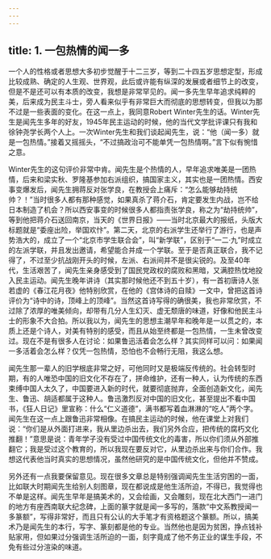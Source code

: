 ```yaml
---
---
---
```

title: 1. 一包热情的闻一多
---




一个人的性格或者思想大多初步觉醒于十二三岁，等到二十四五岁思想定型，形成比较成熟、确定的人生观、世界观，此后或许能有纵深的发展或者细节上的改变，但是不是还可以有本质的改变，我想是非常罕见的。闻一多先生早年追求纯粹的美，后来成为民主斗士，旁人看来似乎有非常巨大而彻底的思想转变，但我以为那不过是一些表面的变化。在这一点上，我同意Robert Winter先生的话。Winter先生是闻先生多年的好友，1945年民主运动的时候，他的当代文学批评课只有我和徐钟尧学长两个人上。一次Winter先生和我们谈起闻先生，说：“他（闻一多）就是一包热情。”接着又摇摇头，“不过搞政治可不能单凭一包热情啊。”言下似有惋惜之意。

Winter先生的这句评价非常中肯。闻先生是个热情的人，早年追求唯美是一团热情，后来和梁实秋、罗隆基参加右派组织，搞国家主义，其实也是一团热情。西安事变爆发后，闻先生拥蒋反对张学良，在教授会上痛斥：“怎么能够劫持统帅？！”当时很多人都有那种感觉，如果真杀了蒋介石，肯定要发生内战，岂不给日本制造了机会？所以西安事变的时候很多人都指责张学良，称之为“劫持统帅”，等到他把蒋介石送回南京，当天的《世界日报》——当时北京最大的报纸，头版大标题就是“委座出险，举国欢忭”。第二天，北京的右派学生还举行了游行，也是声势浩大的，成立了一个“北京市学生联合会”，叫“新学联”，区别于“一二·九”时成立的左派学联，并且发出邀请，希望能合并成一个学联。至于是否真正联合，我不记得了，不过至少抗战刚开头的时候，左派、右派间并不是很尖锐的。及至40年代，生活艰苦了，闻先生亲身感受到了国民党政权的腐败和黑暗，又满腔热忱地投入民主运动。闻先生晚年讲诗（其实那时候他还不到五十岁），有一首初唐诗人张若虚的《春江花月夜》他特别欣赏，在他的《宫体诗的自赎》一文中，曾把这首诗评价为“诗中的诗，顶峰上的顶峰”。当然这首诗写得的确很美，我也非常欣赏，不过除了浓厚的唯美倾向，却带有几分人生幻灭、虚无颓唐的味道，好像和他民主斗士的形象不大合拍。所以我以为，闻先生的思想主潮早年和晚年是一以贯之的，本质上还是个诗人，对美有特别的感受，而且从始至终都是一包热情，一生未曾改变过。现在不是有很多人在讨论：如果鲁迅活着会怎么样？其实同样可以问：如果闻一多活着会怎么样？仅凭一包热情，恐怕也不会畅行无阻，我这么想。

闻先生那一辈人的旧学根底非常之好，可他同时又是极端反传统的。社会转型时期，有的人唯恐中国的旧文化不存在了，拼命维护，还有一种人，认为传统的东西束缚中国人太久了，中国要进入新的时代，就要彻底抛弃，全面创造新文化，闻先生、鲁迅、胡适都属于这种人。鲁迅激烈反对中国的旧文化，甚至提出不看中国书，《狂人日记》里宣称：什么“仁义道德”，满书都写着血淋淋的“吃人”两个字。闻先生在这一点上跟鲁迅非常相像。在搞民主运动的时候，他在课堂上对我们说：“你们是从外面打进来，我从里边杀出去，我们另外合应，把传统的腐朽文化推翻！”意思是说：青年学子没有受过中国传统文化的毒害，所以你们须从外部推翻它；我是受过这个教育的，所以我现在要反对它，从里边杀出来与你们合作。我想这代表他当时真实的思想情况，虽然他研究的是中国传统文化，但他并不赞成。

另外还有一点我要保留意见。现在很多文章总是特别强调闻先生生活穷困的一面，比如联大时期闻先生给别人刻图章，现在都说成是他生活所迫，不得已，我觉得也不单是这样。闻先生早年是搞美术的，又会绘画，又会雕刻，现在北大西门一进门的地方有座西南联大纪念碑，上面的篆字就是闻一多写的，落款“中文系教授闻一多篆额”，写得非常好，而且只有公认的大手笔才有资格题这个篆额。所以，搞美术乃是闻先生的本行，写字、篆刻都是他的专业。当然他也是因为贫困，挣点钱补贴家用，但如果过分强调生活所迫的一面，刻字竟成了他不务正业的谋生手段，不免有些过分渲染的味道。